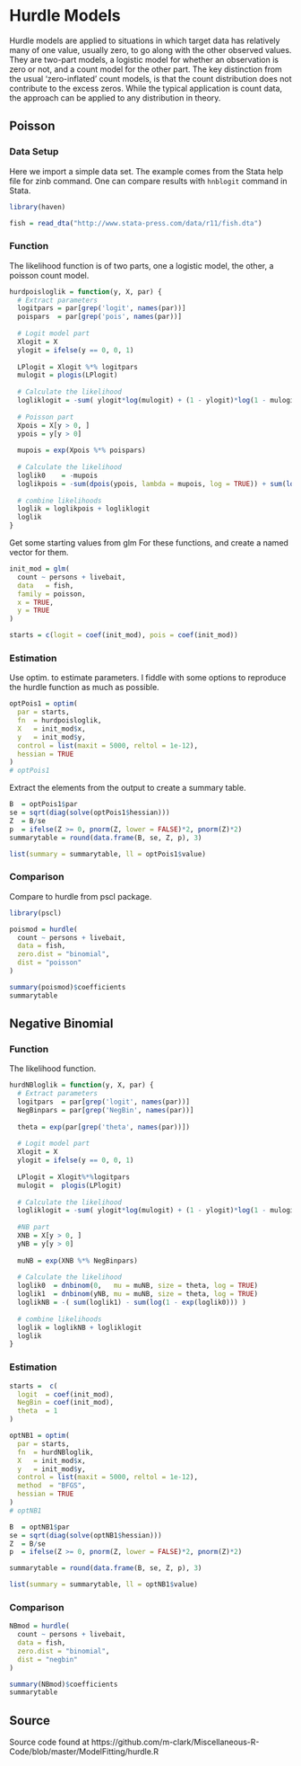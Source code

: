 # Hurdle Models


Hurdle models are applied to situations in which target data has relatively many of one value, usually zero, to go along with the other observed values.  They are two-part models, a logistic model for whether an observation is zero or not, and a count model for the other part. The key distinction from the usual 'zero-inflated' count models, is that the count distribution does not contribute to the excess zeros.  While the typical application is count data, the approach can be applied to any distribution in theory. 

## Poisson

### Data Setup

Here we import a simple data set. The example comes from the Stata help file for zinb command. One can compare results with `hnblogit` command in Stata.

```r
library(haven)

fish = read_dta("http://www.stata-press.com/data/r11/fish.dta")
```

### Function

The likelihood function is of two parts, one a logistic model, the other, a poisson count model.

```r
hurdpoisloglik = function(y, X, par) {
  # Extract parameters
  logitpars = par[grep('logit', names(par))]
  poispars  = par[grep('pois', names(par))]
  
  # Logit model part
  Xlogit = X
  ylogit = ifelse(y == 0, 0, 1)
  
  LPlogit = Xlogit %*% logitpars
  mulogit = plogis(LPlogit)
  
  # Calculate the likelihood
  logliklogit = -sum( ylogit*log(mulogit) + (1 - ylogit)*log(1 - mulogit) )  
  
  # Poisson part
  Xpois = X[y > 0, ]
  ypois = y[y > 0]
  
  mupois = exp(Xpois %*% poispars)
  
  # Calculate the likelihood
  loglik0    = -mupois
  loglikpois = -sum(dpois(ypois, lambda = mupois, log = TRUE)) + sum(log(1 - exp(loglik0)))
  
  # combine likelihoods
  loglik = loglikpois + logliklogit
  loglik
}
```




Get some starting values from <span class="func" style = "">glm</span> For these functions, and create a named vector for them.

```r
init_mod = glm(
  count ~ persons + livebait,
  data   = fish,
  family = poisson,
  x = TRUE,
  y = TRUE
)

starts = c(logit = coef(init_mod), pois = coef(init_mod))  
```


### Estimation

Use <span class="func" style = "">optim</span>. to estimate parameters. I fiddle with some options to reproduce the  hurdle function as much as possible.
 
```r
optPois1 = optim(
  par = starts,
  fn  = hurdpoisloglik,
  X   = init_mod$x,
  y   = init_mod$y,
  control = list(maxit = 5000, reltol = 1e-12),
  hessian = TRUE
)
# optPois1
```



Extract the elements from the output to create a summary table.

```r
B  = optPois1$par
se = sqrt(diag(solve(optPois1$hessian)))
Z  = B/se
p  = ifelse(Z >= 0, pnorm(Z, lower = FALSE)*2, pnorm(Z)*2)
summarytable = round(data.frame(B, se, Z, p), 3)

list(summary = summarytable, ll = optPois1$value)
```

### Comparison

Compare to <span class="func" style = "">hurdle</span> from <span class="pack" style = "">pscl</span> package.

```r
library(pscl)

poismod = hurdle(
  count ~ persons + livebait,
  data = fish,
  zero.dist = "binomial",
  dist = "poisson"
)

summary(poismod)$coefficients
summarytable
```




## Negative Binomial

### Function

The likelihood function.

```r
hurdNBloglik = function(y, X, par) {
  # Extract parameters
  logitpars  = par[grep('logit', names(par))]
  NegBinpars = par[grep('NegBin', names(par))]
  
  theta = exp(par[grep('theta', names(par))])
  
  # Logit model part
  Xlogit = X
  ylogit = ifelse(y == 0, 0, 1)
  
  LPlogit = Xlogit%*%logitpars
  mulogit =  plogis(LPlogit)
  
  # Calculate the likelihood
  logliklogit = -sum( ylogit*log(mulogit) + (1 - ylogit)*log(1 - mulogit) )
  
  #NB part
  XNB = X[y > 0, ]
  yNB = y[y > 0]
  
  muNB = exp(XNB %*% NegBinpars)
  
  # Calculate the likelihood
  loglik0  = dnbinom(0,   mu = muNB, size = theta, log = TRUE)
  loglik1  = dnbinom(yNB, mu = muNB, size = theta, log = TRUE)
  loglikNB = -( sum(loglik1) - sum(log(1 - exp(loglik0))) )
  
  # combine likelihoods
  loglik = loglikNB + logliklogit
  loglik
}
```

### Estimation

```r
starts =  c(
  logit  = coef(init_mod),
  NegBin = coef(init_mod),
  theta  = 1
)

optNB1 = optim(
  par = starts,
  fn  = hurdNBloglik,
  X   = init_mod$x,
  y   = init_mod$y,
  control = list(maxit = 5000, reltol = 1e-12),
  method  = "BFGS",
  hessian = TRUE
)
# optNB1 

B  = optNB1$par
se = sqrt(diag(solve(optNB1$hessian)))
Z  = B/se
p  = ifelse(Z >= 0, pnorm(Z, lower = FALSE)*2, pnorm(Z)*2)

summarytable = round(data.frame(B, se, Z, p), 3)

list(summary = summarytable, ll = optNB1$value)
```



### Comparison


```r
NBmod = hurdle(
  count ~ persons + livebait,
  data = fish,
  zero.dist = "binomial",
  dist = "negbin"
)

summary(NBmod)$coefficients
summarytable
```



## Source

Source code found at https://github.com/m-clark/Miscellaneous-R-Code/blob/master/ModelFitting/hurdle.R